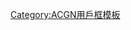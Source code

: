 {{Userbox-r
  |border-c = #000000
  |border-s = 1
  |id-c     = #FFCC00
  |id-s     = 14
  |id-fc    = #FFFF00
  |info-c   = #ffff00
  |info-s   = 10
  |info-fc  = #000000
  |id       = 今敏
  |info     = 這個用户是'''[[今敏]]'''的粉絲。
}}
<noinclude>[[Category:ACGN用戶框模板]]</noinclude><includeonly>[[Category:喜欢今敏的维基人|{{PAGENAME}}]]</includeonly>